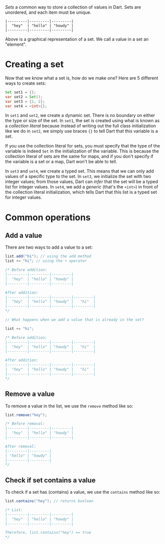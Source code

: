 *Sets* a common way to store a collection of values in Dart. Sets are unordered, and each item must be unique.

```
|---------|---------|---------|
|  "hey"  | "hello" | "howdy" |
|---------|---------|---------|
```

Above is a graphical representation of a set. We call a value in a set an "element".

# Creating a set

Now that we know what a set is, how do we make one? Here are 5 different ways to create sets:

```java
Set set1 = {};
var set2 = Set();
var set3 = {1, 2};
var set4 = <int>{};
```

In `set1` and `set2`, we create a dynamic set. There is no boundary on either the type or size of the set. In `set1`, the set is created using what is known as a *collection literal* because instead of writing out the full class initialization like we do in `set2`, we simply use braces `{}` to tell Dart that this variable is a set.

If you use the collection literal for sets, you must specify that the type of the variable is indeed `Set` in the initialization of the variable. This is because the collection literal of sets are the same for maps, and if you don't specify if the variable is a set or a map, Dart won't be able to tell.

In `set3` and `set4`, we create a typed set. This means that we can only add values of a specific type to the set. In `set3`, we initialize the set with two integer values; from those values, Dart can *infer* that the set will be a typed list for integer values. In `set4`, we add a *generic* (that's the `<int>`) in front of the collection literal initialization, which tells Dart that this list is a typed set for integer values.

# Common operations

## Add a value

There are two ways to add a value to a set:

```java
list.add("hi"); // using the add method
list += "hi"; // using the + operator

/* Before addition:
|---------|---------|---------|
|  "hey"  | "hello" | "howdy" |
|---------|---------|---------|

After addition:
|---------|---------|---------|---------|
|  "hey"  | "hello" | "howdy" |   "hi"  |
|---------|---------|---------|---------|
*/

// What happens when we add a value that is already in the set?

list += "hi";

/* Before addition:
|---------|---------|---------|---------|
|  "hey"  | "hello" | "howdy" |   "hi"  |
|---------|---------|---------|---------|

After addition:
|---------|---------|---------|---------|
|  "hey"  | "hello" | "howdy" |   "hi"  |
|---------|---------|---------|---------|
*/
```

## Remove a value

To remove a value in the list, we use the `remove` method like so:

```java
list.remove("hey");

/* Before removal:
|---------|---------|---------|
|  "hey"  | "hello" | "howdy" |
|---------|---------|---------|

After removal:
|---------|---------|
| "hello" | "howdy" |
|---------|---------|
*/
```

## Check if set contains a value

To check if a set has (contains) a value, we use the `contains` method like so:

```java
list.contains("hey"); // returns boolean

/* List:
|---------|---------|---------|
|  "hey"  | "hello" | "howdy" |
|---------|---------|---------|

Therefore, list.contains("hey") == true
*/
```